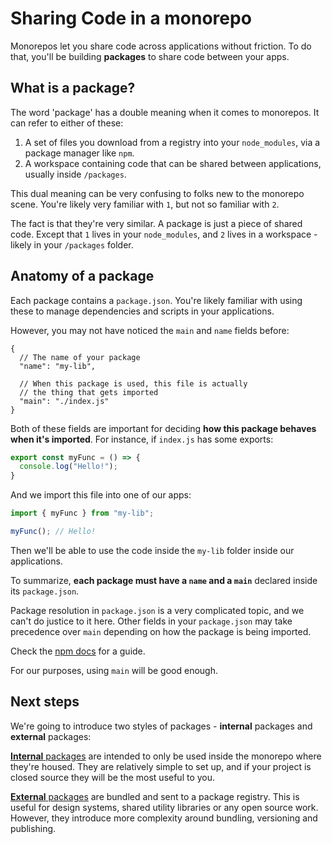 
# Sharing Code in a monorepo

Monorepos let you share code across applications without friction. To do that, you'll be building **packages** to share code between your apps.

## What is a package?

The word 'package' has a double meaning when it comes to monorepos. It can refer to either of these:

1. A set of files you download from a registry into your `node_modules`, via a package manager like `npm`.
2. A workspace containing code that can be shared between applications, usually inside `/packages`.

This dual meaning can be very confusing to folks new to the monorepo scene. You're likely very familiar with `1`, but not so familiar with `2`.

The fact is that they're very similar. A package is just a piece of shared code. Except that `1` lives in your `node_modules`, and `2` lives in a workspace - likely in your `/packages` folder.

## Anatomy of a package

Each package contains a `package.json`. You're likely familiar with using these to manage dependencies and scripts in your applications.

However, you may not have noticed the `main` and `name` fields before:

```jsonc filename="packages/my-lib/package.json"
{
  // The name of your package
  "name": "my-lib",

  // When this package is used, this file is actually
  // the thing that gets imported
  "main": "./index.js"
}
```

Both of these fields are important for deciding **how this package behaves when it's imported**. For instance, if `index.js` has some exports:

```js filename="packages/my-lib/index.js"
export const myFunc = () => {
  console.log("Hello!");
}
```

And we import this file into one of our apps:

```ts filename="apps/web/pages/index.jsx"
import { myFunc } from "my-lib";

myFunc(); // Hello!
```

Then we'll be able to use the code inside the `my-lib` folder inside our applications.

To summarize, **each package must have a `name` and a `main`** declared inside its `package.json`.

<Callout type="info">

Package resolution in `package.json` is a very complicated topic, and we can't do justice to it here. Other fields in your `package.json` may take precedence over `main` depending on how the package is being imported.

Check the [npm docs](https://docs.npmjs.com/cli/v8/configuring-npm/package-json#main) for a guide.

For our purposes, using `main` will be good enough.

</Callout>

## Next steps

We're going to introduce two styles of packages - **internal** packages and **external** packages:

[**Internal** packages](/docs/handbook/sharing-code/internal-packages) are intended to only be used inside the monorepo where they're housed. They are relatively simple to set up, and if your project is closed source they will be the most useful to you.

[**External** packages](/docs/handbook/publishing-packages/basics) are bundled and sent to a package registry. This is useful for design systems, shared utility libraries or any open source work. However, they introduce more complexity around bundling, versioning and publishing.
